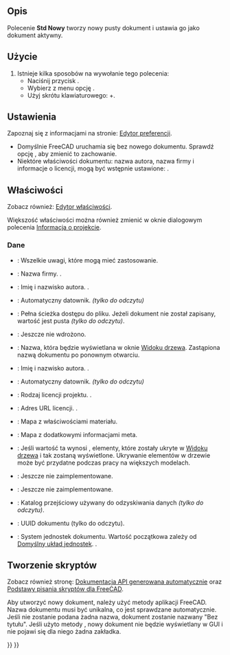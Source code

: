 <languages/>

{{Docnav/pl
|
|[[Std_Open/pl|Otwórz]]
|[[Std_File_Menu/pl|Menu Plik]]
|IconL=
|IconR=Std_Open.svg
|IconC=Freecad.svg
}}

{{GuiCommand
|Name=Std New
|Name/pl=Std: Nowy
|MenuLocation=Plik → Nowy
|Workbenches=Wszystkie
|Shortcut={{KEY|Ctrl}}+{{KEY|N}}
|SeeAlso=[[Std_Open/pl|Otwórz]], [[Std_Import/pl|Importuj]]
}}

<span id="Description"></span>
==Opis==

Polecenie '''Std Nowy''' tworzy nowy pusty dokument i ustawia go jako dokument aktywny.

<span id="Usage"></span>
==Użycie==

# Istnieje kilka sposobów na wywołanie tego polecenia:
#* Naciśnij przycisk {{Button|[[Image:Std_New.svg|16px]] [[Std_New/pl|Nowy]]}}.
#* Wybierz z menu opcję {{MenuCommand|Plik → [[Image:Std_New.svg|16px]] Nowy}}.
#* Użyj skrótu klawiaturowego: {{KEY|Ctrl}}+{{KEY|N}}.

<span id="Preferences"></span>
==Ustawienia==

Zapoznaj się z informacjami na stronie: [[Preferences_Editor/pl|Edytor preferencji]].

* Domyślnie FreeCAD uruchamia się bez nowego dokumentu. Sprawdź opcję {{MenuCommand|Edycja → Preferencje ... → Ogólne → Dokument → Utwórz nowy dokument w trakcie uruchamiania}}, aby zmienić to zachowanie.
* Niektóre właściwości dokumentu: nazwa autora, nazwa firmy i informacje o licencji, mogą być wstępnie ustawione: {{MenuCommand|Edycja → Preferencje ... → Ogólne → Dokument → Prawa autorskie i licencja}}.

<span id="Properties"></span>
==Właściwości==

Zobacz również: [[Property_editor/pl|Edytor właściwości]].

Większość właściwości można również zmienić w oknie dialogowym polecenia [[Std_ProjectInfo/pl|Informacja o projekcie]].

<span id="Data"></span>
===Dane===

{{TitleProperty|Baza}}

* {{PropertyData|Komentarz|String}}: Wszelkie uwagi, które mogą mieć zastosowanie.
* {{PropertyData|Firma|String}}: Nazwa firmy. {{Emphasis|Możliwość wstępnego ustawienia}}.
* {{PropertyData|Utworzony przez|String}}: Imię i nazwisko autora. {{Emphasis|Możliwość wstępnego ustawienia}}.
* {{PropertyData|Data utworzenia|String}}: Automatyczny datownik. ''(tylko do odczytu)''
* {{PropertyData|Nazwa pliku|String}}: Pełna ścieżka dostępu do pliku. Jeżeli dokument nie został zapisany, wartość jest pusta ''(tylko do odczytu)''.
* {{PropertyData|Id|String}}: Jeszcze nie wdrożono.
* {{PropertyData|Etykieta|String}}: Nazwa, która będzie wyświetlana w oknie [[Tree_view/pl|Widoku drzewa]]. Zastąpiona nazwą dokumentu po ponownym otwarciu.
* {{PropertyData|Ostatnio zmodyfikowany przez|String}}: Imię i nazwisko autora. {{Emphasis|Możliwość wstępnego ustawienia}}.
* {{PropertyData|Data ostatniej modyfikacji|String}}: Automatyczny datownik. ''(tylko do odczytu)''
* {{PropertyData|Licencja|String}}: Rodzaj licencji projektu. {{Emphasis|Możliwość wstępnego ustawienia}}.
* {{PropertyData|URL licencji|String}}: Adres URL licencji. {{Emphasis|Możliwość wstępnego ustawienia}}.
* {{PropertyData|Materiał|Map|Ukryte}}: Mapa z właściwościami materiału.
* {{PropertyData|Meta|Map|Hidden}}: Mapa z dodatkowymi informacjami meta.
* {{PropertyData|Pokaż ukryte|Bool}}: Jeśli wartość ta wynosi {{true/pl}}, elementy, które zostały ukryte w [[Tree_view/pl|Widoku drzewa]] i tak zostaną wyświetlone. Ukrywanie elementów w drzewie może być przydatne podczas pracy na większych modelach.
* {{PropertyData|Czubek|Link}}: Jeszcze nie zaimplementowane.
* {{PropertyData|Nazwa czubka|String}}: Jeszcze nie zaimplementowane.
* {{PropertyData|Katalog przejściowy|String}}: Katalog przejściowy używany do odzyskiwania danych ''(tylko do odczytu)''.
* {{PropertyData|Uid|UUID|Hidden}}: UUID dokumentu (tylko do odczytu).
* {{PropertyData|UkładJednostek|Enumeration}}: System jednostek dokumentu. Wartość początkowa zależy od [[Preferences_Editor/pl#Ogólne|Domyślny układ jednostek]]. {{Version/pl|1.0}}.

<span id="Scripting"></span>
==Tworzenie skryptów==

Zobacz również stronę: [https://freecad.github.io/SourceDoc/ Dokumentacja API generowana automatycznie] oraz [[FreeCAD_Scripting_Basics/pl|Podstawy pisania skryptów dla FreeCAD]].

Aby utworzyć nowy dokument, należy użyć metody {{incode|newDocument([nazwa], [hidden<nowiki>=</nowiki>False])}} aplikacji FreeCAD. Nazwa dokumentu musi być unikalna, co jest sprawdzane automatycznie. Jeśli nie zostanie podana żadna nazwa, dokument zostanie nazwany "Bez tytułu". Jeśli użyto metody {{incode|hidden<nowiki>=</nowiki>True}}, nowy dokument nie będzie wyświetlany w GUI i nie pojawi się dla niego żadna zakładka.

{{Code|code=
import FreeCAD
from pathlib import Path

# The folder and filename we will use:
fld = 'D:/testfiles/'
fnm = fld + 'test.FCStd'

# Make sure fld exists:
Path(fld).mkdir(parents=True, exist_ok=True)

doc = FreeCAD.newDocument()
doc.saveAs(fnm)

FreeCAD.closeDocument(doc.Name)

doc = FreeCAD.open(fnm)
doc.save()

FreeCAD.closeDocument(doc.Name)
}}


{{Docnav/pl
|
|[[Std_Open/pl|Otwórz]]
|[[Std_File_Menu/pl|Menu Plik]]
|IconL=
|IconR=Std_Open.svg
|IconC=Freecad.svg
}}

{{Std_Base_navi{{#translation:}}}}
{{Userdocnavi{{#translation:}}}}